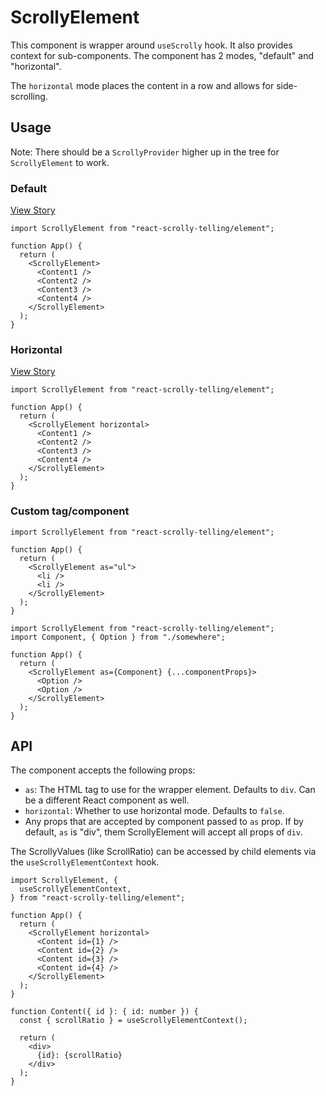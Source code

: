 
<Meta title="Components / ScrollyElement / Docs" />

# ScrollyElement

This component is wrapper around `useScrolly` hook. It also provides context for sub-components. The component has 2 modes, "default" and "horizontal".

The `horizontal` mode places the content in a row and allows for side-scrolling.

## Usage

Note: There should be a `ScrollyProvider` higher up in the tree for `ScrollyElement` to work.

### Default

[View Story](?path=/story/components-scrollyelement--default)

```tsx
import ScrollyElement from "react-scrolly-telling/element";

function App() {
  return (
    <ScrollyElement>
      <Content1 />
      <Content2 />
      <Content3 />
      <Content4 />
    </ScrollyElement>
  );
}
```

### Horizontal

[View Story](?path=/story/components-scrollyelement--horizontal)

```tsx
import ScrollyElement from "react-scrolly-telling/element";

function App() {
  return (
    <ScrollyElement horizontal>
      <Content1 />
      <Content2 />
      <Content3 />
      <Content4 />
    </ScrollyElement>
  );
}
```

### Custom tag/component

```tsx
import ScrollyElement from "react-scrolly-telling/element";

function App() {
  return (
    <ScrollyElement as="ul">
      <li />
      <li />
    </ScrollyElement>
  );
}
```

```tsx
import ScrollyElement from "react-scrolly-telling/element";
import Component, { Option } from "./somewhere";

function App() {
  return (
    <ScrollyElement as={Component} {...componentProps}>
      <Option />
      <Option />
    </ScrollyElement>
  );
}
```

## API

The component accepts the following props:

- `as`: The HTML tag to use for the wrapper element. Defaults to `div`. Can be a different React component as well.
- `horizontal`: Whether to use horizontal mode. Defaults to `false`.
- Any props that are accepted by component passed to `as` prop. If by default, `as` is "div", them ScrollyElement will accept all props of `div`.

The ScrollyValues (like ScrollRatio) can be accessed by child elements via the `useScrollyElementContext` hook.

```tsx
import ScrollyElement, {
  useScrollyElementContext,
} from "react-scrolly-telling/element";

function App() {
  return (
    <ScrollyElement horizontal>
      <Content id={1} />
      <Content id={2} />
      <Content id={3} />
      <Content id={4} />
    </ScrollyElement>
  );
}

function Content({ id }: { id: number }) {
  const { scrollRatio } = useScrollyElementContext();

  return (
    <div>
      {id}: {scrollRatio}
    </div>
  );
}
```
